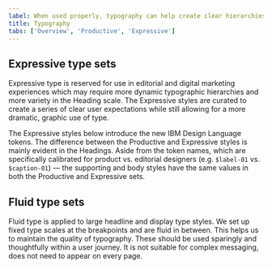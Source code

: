 ```yaml
---
label: When used properly, typography can help create clear hierarchies, organize information, and guide users through the product or experience.
title: Typography
tabs: ['Overview', 'Productive', 'Expressive']
---
```



## Expressive type sets

Expressive type is reserved for use in editorial and digital marketing experiences which may require more dynamic typographic hierarchies and more variety in the Heading scale. The Expressive styles are curated to create a series of clear user expectations while still allowing for a more dramatic, graphic use of type.

The Expressive styles below introduce the new IBM Design Language tokens. The difference between the Productive and Expressive styles is mainly evident in the Headings. Aside from the token names, which are specifically calibrated for product vs. editorial designers (e.g. `$label-01` vs. `$caption-01`) — the supporting and body styles have the same values in both the Productive and Expressive sets.

<TypesetStyle
  breakpointControls={false}
  typesets="supportingStyle,body,fixedHeading"
/>

## Fluid type sets

Fluid type is applied to large headline and display type styles. We set up fixed type scales at the breakpoints and are fluid in between. This helps us to maintain the quality of typography. These should be used sparingly and thoughtfully within a user journey. It is not suitable for complex messaging, does not need to appear on every page.

<TypesetStyle
  breakpointControls={true}
  typesets="fluidHeadings,FluidParagraphsAndQuotes,fluidDisplay"
/>

